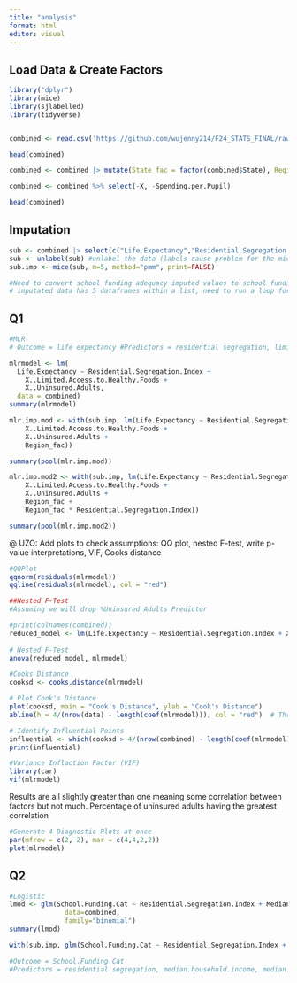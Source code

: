 ```yaml
---
title: "analysis"
format: html
editor: visual
---
```


## Load Data & Create Factors

```r
library("dplyr")
library(mice)
library(sjlabelled)
library(tidyverse)


combined <- read.csv('https://github.com/wujenny214/F24_STATS_FINAL/raw/refs/heads/main/combined.csv')
```

```r
head(combined)
```

```r
combined <- combined |> mutate(State_fac = factor(combined$State), Region_fac = factor(combined$Region, levels=c('South', 'West', 'Northeast', 'Midwest')))
```

```r
combined <- combined %>% select(-X, -Spending.per.Pupil)
```

```r
head(combined)
```

## Imputation

```r
sub <- combined |> select(c("Life.Expectancy","Residential.Segregation.Index","X..Limited.Access.to.Healthy.Foods","X..Uninsured.Adults","Median.Household.Income", "School.Funding.Adequacy", "Median.Prop.Tax", "Region_fac"))
sub <- unlabel(sub) #unlabel the data (labels cause problem for the mice function)
sub.imp <- mice(sub, m=5, method="pmm", print=FALSE)
```

```r
#Need to convert school funding adequacy imputed values to school funding categorical variable before using in models
# imputated data has 5 dataframes within a list, need to run a loop for all five datasets to create a categorical variable for each set. 
```

## Q1

```r
#MLR
# Outcome = life expectancy #Predictors = residential segregation, limited access to healthy foods, uninsured adults, region_fac as interaction with residential segregation (or any other variable)

mlrmodel <- lm(
  Life.Expectancy ~ Residential.Segregation.Index +
    X..Limited.Access.to.Healthy.Foods +
    X..Uninsured.Adults,
  data = combined)
summary(mlrmodel)

```

```r
mlr.imp.mod <- with(sub.imp, lm(Life.Expectancy ~ Residential.Segregation.Index +
    X..Limited.Access.to.Healthy.Foods +
    X..Uninsured.Adults + 
    Region_fac))

summary(pool(mlr.imp.mod))
```

```r
mlr.imp.mod2 <- with(sub.imp, lm(Life.Expectancy ~ Residential.Segregation.Index +
    X..Limited.Access.to.Healthy.Foods +
    X..Uninsured.Adults + 
    Region_fac + 
    Region_fac * Residential.Segregation.Index))

summary(pool(mlr.imp.mod2))
```

\@ UZO: Add plots to check assumptions: QQ plot, nested F-test, write p-value interpretations, VIF, Cooks distance

```r
#QQPlot
qqnorm(residuals(mlrmodel))
qqline(residuals(mlrmodel), col = "red") 
```

```r
##Nested F-Test
#Assuming we will drop %Uninsured Adults Predictor

#print(colnames(combined))
reduced_model <- lm(Life.Expectancy ~ Residential.Segregation.Index + X..Limited.Access.to.Healthy.Foods, data = combined) 
  
# Nested F-Test
anova(reduced_model, mlrmodel)
```

```r
#Cooks Distance 
cooksd <- cooks.distance(mlrmodel)

# Plot Cook's Distance
plot(cooksd, main = "Cook's Distance", ylab = "Cook's Distance")
abline(h = 4/(nrow(data) - length(coef(mlrmodel))), col = "red")  # Threshold line

# Identify Influential Points
influential <- which(cooksd > 4/(nrow(combined) - length(coef(mlrmodel))))
print(influential)
```

```r
#Variance Inflaction Factor (VIF)
library(car)
vif(mlrmodel)

```

Results are all slightly greater than one meaning some correlation between factors but not much. Percentage of uninsured adults having the greatest correlation

```r
#Generate 4 Diagnostic Plots at once
par(mfrow = c(2, 2), mar = c(4,4,2,2))
plot(mlrmodel)
```

## Q2

```r
#Logistic 
lmod <- glm(School.Funding.Cat ~ Residential.Segregation.Index + Median.Household.Income + Median.Prop.Tax,
              data=combined,
              family="binomial")
summary(lmod)

with(sub.imp, glm(School.Funding.Cat ~ Residential.Segregation.Index + Median.Household.Income + Median.Prop.Tax, family="binomial"))

#Outcome = School.Funding.Cat
#Predictors = residential segregation, median.household.income, median.prop.tax
```
